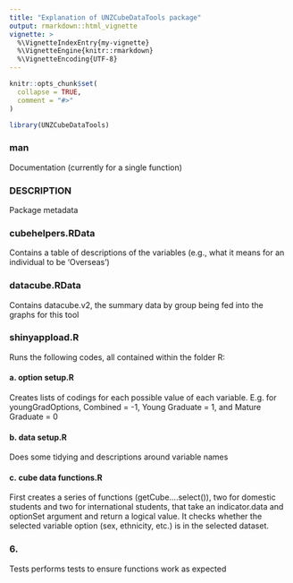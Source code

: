 ```yaml
---
title: "Explanation of UNZCubeDataTools package"
output: rmarkdown::html_vignette
vignette: >
  %\VignetteIndexEntry{my-vignette}
  %\VignetteEngine{knitr::rmarkdown}
  %\VignetteEncoding{UTF-8}
---
```


```r
knitr::opts_chunk$set(
  collapse = TRUE,
  comment = "#>"
)
```

```r
library(UNZCubeDataTools)
```

### man 
Documentation (currently for a single function)

### DESCRIPTION 
Package metadata

### cubehelpers.RData 
Contains a table of descriptions of the variables (e.g., what it means for an individual to be ‘Overseas’)

### datacube.RData 
Contains datacube.v2, the summary data by group being fed into the graphs for this tool

### shinyappload.R 
Runs the following codes, all contained within the folder R:

#### a.	option setup.R 
Creates lists of codings for each possible value of each variable. E.g. for youngGradOptions, Combined = -1, Young Graduate = 1, and Mature Graduate = 0

#### b.	data setup.R 
Does some tidying and descriptions around variable names

#### c.	cube data functions.R
First creates a series of functions (getCube….select()), two for domestic students and two for international students, that take an indicator.data and optionSet argument and return a logical value. It checks whether the selected variable option (sex, ethnicity, etc.) is in the selected dataset.

### 6.	
Tests performs tests to ensure functions work as expected
